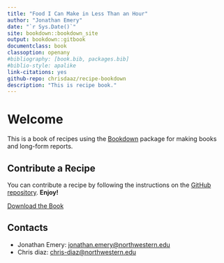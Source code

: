 ```yaml
---
title: "Food I Can Make in Less Than an Hour"
author: "Jonathan Emery"
date: "`r Sys.Date()`"
site: bookdown::bookdown_site
output: bookdown::gitbook
documentclass: book
classoption: openany
#bibliography: [book.bib, packages.bib]
#biblio-style: apalike
link-citations: yes
github-repo: chrisdaaz/recipe-bookdown
description: "This is recipe book."
---
```


# Welcome {-}

This is a book of recipes using the [Bookdown](https://bookdown.org/) package for making books and long-form reports.

## Contribute a Recipe {-}

You can contribute a recipe by following the instructions on the [GitHub repository](https://github.com/chrisdaaz/recipe-bookdown). **Enjoy!**

[Download the Book](./recipe-bookdown.pdf){.button}

## Contacts {-}

 - Jonathan Emery: [jonathan.emery@northwestern.edu](mailto:jonathan.emery@northwestern.edu)
 - Chris diaz: [chris-diaz@northwestern.edu](mailto:chris-diaz@northwestern.edu)
